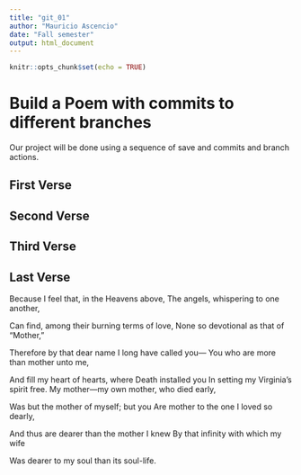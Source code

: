 ---
title: "git_01"
author: "Mauricio Ascencio"
date: "Fall semester"
output: html_document
---

```{r setup, include=FALSE}
knitr::opts_chunk$set(echo = TRUE)
```
# Build a Poem with commits to different branches
Our project will be done using a sequence of save and commits and branch actions.
<!-- Do not modify or change any text in "!--" bracketed areas such as this --- these are instructions to
you, if you change any of this the git program will notice it and compromise your git merging strategy !-->

## First Verse 
<!--Put the first five lines of a poem by Lewis Carrol in this section!-->

## Second Verse
<!--Put the first five lines of a poem by Robert Frost here!-->

## Third Verse
<!--Put the first two verses of The Walrus and the Carpenter here!-->

## Last Verse
<!--Put a short poem of your choice 8-20 lines,here!-->
Because I feel that, in the Heavens above, The angels, whispering to one another,

Can find, among their burning terms of love, None so devotional as that of “Mother,”

Therefore by that dear name I long have called you— You who are more than mother unto me,

And fill my heart of hearts, where Death installed you In setting my Virginia’s spirit free. My mother—my own mother, who died early,

Was but the mother of myself; but you Are mother to the one I loved so dearly,

And thus are dearer than the mother I knew By that infinity with which my wife

Was dearer to my soul than its soul-life.

